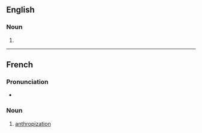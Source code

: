 ==English==

===Noun===
{{en-noun|-}}

# {{alternative spelling of|anthropization|lang=en}}

----

==French==

===Pronunciation===
* {{audio|LL-Q150 (fra)-WikiLucas00-anthropisation.wav|Audio|lang=fr}}

===Noun===
{{fr-noun|f}}

# [[anthropization]]